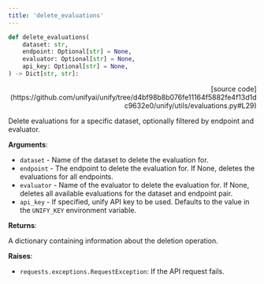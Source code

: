 ```yaml
---
title: 'delete_evaluations'
---
```


```python
def delete_evaluations(
    dataset: str,
    endpoint: Optional[str] = None,
    evaluator: Optional[str] = None,
    api_key: Optional[str] = None,
) -> Dict[str, str]:
```

<p align="right">[source code](https://github.com/unifyai/unify/tree/d4bf98b8b076fe11164f5882fe4f13d1dc9632e0/unify/utils/evaluations.py#L29)</p>

Delete evaluations for a specific dataset, optionally filtered by endpoint and evaluator.

**Arguments**:

- `dataset` - Name of the dataset to delete the evaluation for.
- `endpoint` - The endpoint to delete the evaluation for. If None, deletes the evaluations for all endpoints.
- `evaluator` - Name of the evaluator to delete the evaluation for. If None, deletes all available evaluations for the dataset and endpoint pair.
- `api_key` - If specified, unify API key to be used. Defaults to the value in the `UNIFY_KEY` environment variable.



**Returns**:

A dictionary containing information about the deletion operation.



**Raises**:

- `requests.exceptions.RequestException`: If the API request fails.